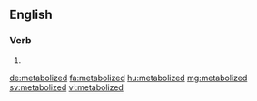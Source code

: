 ==English==

===Verb===
{{head|en|verb form}}

# {{en-past of|metabolize}}

[[de:metabolized]]
[[fa:metabolized]]
[[hu:metabolized]]
[[mg:metabolized]]
[[sv:metabolized]]
[[vi:metabolized]]